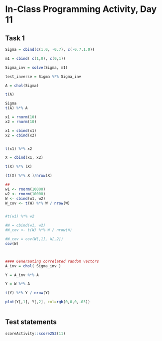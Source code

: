 # In-Class Programming Activity, Day 11

## Task 1

```r
Sigma = cbind(c(1.0, -0.7), c(-0.7,1.0))

m1 = cbind( c(1,0), c(0,1))

Sigma_inv = solve(Sigma, m1)

test_inverse = Sigma %*% Sigma_inv

A = chol(Sigma)

t(A)

Sigma
t(A) %*% A

x1 = rnorm(10)
x2 = rnorm(10)

x1 = cbind(x1)
x2 = cbind(x2)


t(x1) %*% x2

X = cbind(x1, x2)

t(X) %*% (X)

(t(X) %*% X )/nrow(X)

##
w1 <- rnorm(10000)
w2 <- rnorm(10000)
W <- cbind(w1, w2)
W_cov <- t(W) %*% W / nrow(W)


#t(w1) %*% w2

#W = cbind(w1, w2)
#W_cov <- t(W) %*% W / nrow(W)

#W_cov = cov(W[,1], W[,2])
cov(W)



#### Generaating correlated random vectors
A_inv = chol( Sigma_inv ) 

Y = A_inv %*% A

Y = W %*% A

t(Y) %*% Y / nrow(Y)

plot(Y[,1], Y[,2], col=rgb(0,0,0,.05))
  
```




## Test statements

```r
scoreActivity::score253(11)
```